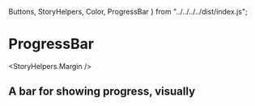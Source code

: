 
  Buttons,
  StoryHelpers,
  Color,
  ProgressBar
} from "../../../../dist/index.js";

<Meta title="Components|ProgressBars" />

# ProgressBar

<StoryHelpers.Margin />

## A bar for showing progress, visually

<Story name="ProgressBar">
  <div className="flex w-100 h-100">
    <ProgressBar progress={88} />
  </div>
</Story>

<Props of={Buttons.Blank} />
